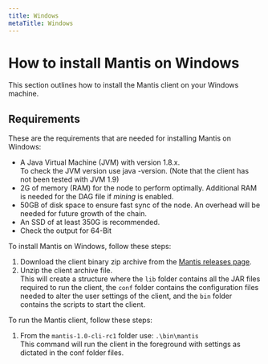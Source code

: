 ```yaml
---
title: Windows
metaTitle: Windows
---
```


# How to install Mantis on Windows

This section outlines how to install the Mantis client on your Windows machine.

## Requirements
These are the requirements that are needed for installing Mantis on Windows:
* A Java Virtual Machine (JVM) with version 1.8.x. <br/>
      To check the JVM version use java -version.
  (Note that the client has not been tested with JVM 1.9)
* 2G of memory (RAM) for the node to perform optimally.  Additional RAM is needed for the DAG file if *mining* is enabled.
* 50GB of disk space to ensure fast sync of the node. An overhead will be needed for future growth of the chain.
* An SSD of at least 350G is recommended.
* Check the output for 64-Bit

To install Mantis on Windows, follow these steps:
1. Download the client binary zip archive from the [Mantis releases page](https://github.com/input-output-hk/mantis/releases).
2. Unzip the client archive file. <br/>
   This will create a structure where the `lib` folder contains all the JAR files required to run the client, the `conf` folder contains the configuration files needed to alter the    user settings of the client, and the `bin` folder contains the scripts to start the client.

To run the Mantis client, follow these steps:
1. From the `mantis-1.0-cli-rc1` folder use:
  `.\bin\mantis`<br/>
  This command will run the client in the foreground with settings as dictated in the conf folder files.
